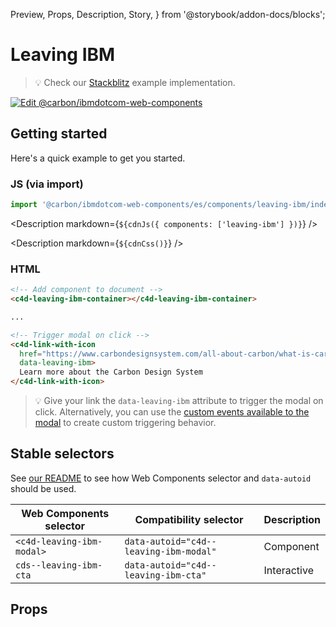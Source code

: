   Preview,
  Props,
  Description,
  Story,
} from '@storybook/addon-docs/blocks';

# Leaving IBM

> 💡 Check our
> [Stackblitz](https://stackblitz.com/github/carbon-design-system/carbon-for-ibm-dotcom/tree/main/packages/web-components/examples/stackblitz/components/leaving-ibm)
> example implementation.

[![Edit @carbon/ibmdotcom-web-components](https://developer.stackblitz.com/img/open_in_stackblitz.svg)](https://stackblitz.com/github/carbon-design-system/carbon-for-ibm-dotcom/tree/main/packages/web-components/examples/codesandbox/components/leaving-ibm)

## Getting started

Here's a quick example to get you started.

### JS (via import)

```javascript
import '@carbon/ibmdotcom-web-components/es/components/leaving-ibm/index';
```

<Description markdown={`${cdnJs({ components: ['leaving-ibm'] })}`} />

<Description markdown={`${cdnCss()}`} />

### HTML

```html
<!-- Add component to document -->
<c4d-leaving-ibm-container></c4d-leaving-ibm-container>

...

<!-- Trigger modal on click -->
<c4d-link-with-icon
  href="https://www.carbondesignsystem.com/all-about-carbon/what-is-carbon/"
  data-leaving-ibm>
  Learn more about the Carbon Design System
</c4d-link-with-icon>
```

> 💡 Give your link the `data-leaving-ibm` attribute to trigger the modal on
> click. Alternatively, you can use the
> [custom events available to the modal](https://web-components.carbondesignsystem.com/?path=/docs/components-modal--default#cds-modal-attributes-and-properties)
> to create custom triggering behavior.

## Stable selectors

See
[our README](https://github.com/carbon-design-system/carbon-for-ibm-dotcom/tree/main/packages/web-components#stable-selectors-for-analytics-and-integratione2e-testing-in-web-components)
to see how Web Components selector and `data-autoid` should be used.

| Web Components selector   | Compatibility selector                 | Description |
| ------------------------- | -------------------------------------- | ----------- |
| `<c4d-leaving-ibm-modal>` | `data-autoid="c4d--leaving-ibm-modal"` | Component   |
| `cds--leaving-ibm-cta`    | `data-autoid="c4d--leaving-ibm-cta"`   | Interactive |

## Props

<Props of="c4d-leaving-ibm-composite" />
<Description markdown={contributing} />
